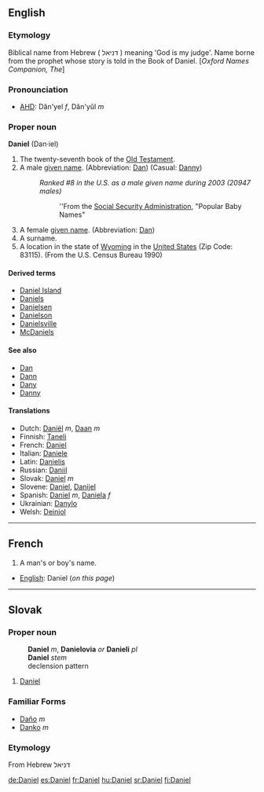 ==English==
{{Bible|27|Ezekiel|Hosea}}

===Etymology===
Biblical name from Hebrew ( דניאל ) meaning 'God is my judge'. Name borne from the prophet whose story is told in the Book of Daniel. [''Oxford Names Companion, The'']

===Pronounciation===
*[[AHD]]: Dăn'yel ''f'', Dăn'yŭl ''m''

===Proper noun===
'''Daniel''' (Dan&middot;iel)

# The twenty-seventh book of the [[Old Testament]].
#A male [[given name]]. (Abbreviation: [[Dan]]) (Casual: [[Danny]])
#:''Ranked #8 in the U.S. as a male given name during 2003 (20947 males)''
#::''From the [http://www.ssa.gov Social Security Administration], "Popular Baby Names"
#A female [[given name]]. (Abbreviation: [[Dan]])
#A surname.
#A location in the state of [[Wyoming]] in the [[United States]] (Zip Code: 83115). (From the U.S. Census Bureau 1990)



====Derived terms====
*[[Daniel Island]]
*[[Daniels]]
*[[Danielsen]]
*[[Danielson]]
*[[Danielsville]]
*[[McDaniels]]

====See also====
*[[Dan]]
*[[Dann]]
*[[Dany]]
*[[Danny]]

====Translations====
*Dutch: [[Daniël]] ''m'', [[Daan]] ''m''
*Finnish: [[Taneli]]
*French: [[Daniel]]
*Italian: [[Daniele]]
*Latin: [[Danielis]]
*Russian: [[Daniil]]
*Slovak: [[Daniel#Slovak|Daniel]] ''m''
*Slovene: [[Daniel]], [[Danijel]]
*Spanish: [[Daniel]] ''m'', [[Daniela]] ''f''
*Ukrainian: [[Danylo]]
*Welsh: [[Deiniol]]
----

==French==

#A man's or boy's name.

*[[English]]: Daniel (''on this page'')
----

==Slovak==
===Proper noun===
:'''Daniel''' ''m'', '''Danielovia''' ''or'' '''Danieli''' ''pl''
:'''Daniel''' ''stem''
:declension pattern {{chlap}}
# [[Daniel#English|Daniel]]
===Familiar Forms===
* [[Daňo]] ''m''
* [[Danko]] ''m''
===Etymology===
From Hebrew דניאל

[[de:Daniel]]
[[es:Daniel]]
[[fr:Daniel]]
[[hu:Daniel]]
[[sr:Daniel]]
[[fi:Daniel]]